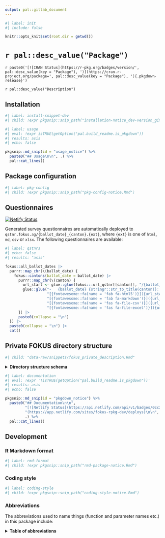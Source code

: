 ```yaml
---
output: pal::gitlab_document
---
```


```r
#| label: init
#| include: false

knitr::opts_knit$set(root.dir = getwd())
```

# `r pal::desc_value("Package")`

`r paste0('[![CRAN Status](https://r-pkg.org/badges/version/', pal::desc_value(key = "Package"), ')](https://cran.r-project.org/package=', pal::desc_value(key = "Package"), '){.pkgdown-release}')`

`r pal::desc_value("Description")`

## Installation

```r
#| label: install-snippet-dev
#| child: !expr pkgsnip::snip_path("installation-notice_dev-version_gitlab.Rmd")
```

```r
#| label: usage
#| eval: !expr isTRUE(getOption("pal.build_readme.is_pkgdown"))
#| results: asis
#| echo: false

pkgsnip::md_snip(id = "usage_notice") %>%
  paste0("## Usage\n\n", .) %>%
  pal::cat_lines()
```

## Package configuration

```r
#| label: pkg-config
#| child: !expr pkgsnip::snip_path("pkg-config-notice.Rmd")
```

## Questionnaires

[![Netlify
Status](https://api.netlify.com/api/v1/badges/16855d14-c491-42cd-bc9d-a346e16b6672/deploy-status)](https://app.netlify.com/sites/qstnr-fokus-ag/deploys)

Generated survey questionnaires are automatically deployed to `qstnr.fokus.ag/{ballot_date}_{canton}.{ext}`, where `{ext}` is one of `html`, `md`, `csv` or
`xlsx`. The following questionnaires are available:

```r
#| label: qstnrs
#| echo: false
#| results: "asis"

fokus::all_ballot_dates |>
  purrr::map_chr(\(ballot_date) {
    fokus::cantons(ballot_date = ballot_date) |>
      purrr::map_chr(\(canton) {
        url_start <- glue::glue(fokus:::url_qstnr[[canton]], "/{ballot_date}_{canton}")
        glue::glue("-   {ballot_date} {stringr::str_to_title(canton)}: ",
                   "[{fontawesome::fa(name = 'fab fa-html5')}]({url_start}.html) | ",
                   "[{fontawesome::fa(name = 'fab fa-markdown')}]({url_start}.md) | ",
                   "[{fontawesome::fa(name = 'fas fa-file-csv')}]({url_start}.csv) | ",
                   "[{fontawesome::fa(name = 'fas fa-file-excel')}]({url_start}.xlsx)")
      }) |>
      paste0(collapse = "\n")
  }) |>
  paste0(collapse = "\n") |>
  cat()
```

## Private FOKUS directory structure

```r
#| child: "data-raw/snippets/fokus_private_description.Rmd"
```

<details>

<summary><strong>Directory structure schema</strong></summary>

```r
#| echo: false
#| results: "asis"

fokus:::print_private_repo_structure()
```

</details>

```r
#| label: documentation
#| eval: !expr '!isTRUE(getOption("pal.build_readme.is_pkgdown"))'
#| results: asis
#| echo: false

pkgsnip::md_snip(id = "pkgdown_notice") %>%
  paste0("## Documentation\n\n",
         "[![Netlify Status](https://api.netlify.com/api/v1/badges/0cc31095-153a-4d21-bec7-be8dd936ddf1/deploy-status)]",
         "(https://app.netlify.com/sites/fokus-rpkg-dev/deploys)\n\n",
         .) %>%
  pal::cat_lines()
```

## Development

### R Markdown format

```r
#| label: rmd-format
#| child: !expr pkgsnip::snip_path("rmd-package-notice.Rmd")
```

### Coding style

```r
#| label: coding-style
#| child: !expr pkgsnip::snip_path("coding-style-notice.Rmd")
```

### Abbreviations

The abbreviations used to name things (function and parameter names etc.) in this package include:

<details>

<summary><strong>Table of abbreviations</strong></summary>

```r
#| echo: false

fokus:::abbrs() |>
  # flatten list col to comma-separted char col in order to avoid weird whitespacing before (some) commas (apparently `pal::pipe_table()` has flaws)
  dplyr::mutate(full_expressions = purrr::map_chr(full_expressions,
                                                  \(x) cli::ansi_collapse(x = x,
                                                                          sep2 = ", ",
                                                                          last = ", "))) |>
  dplyr::rename("Full expression(s)" = full_expressions,
                "Abbreviation" = abbreviation) |>
  pal::pipe_table()
```

</details>
